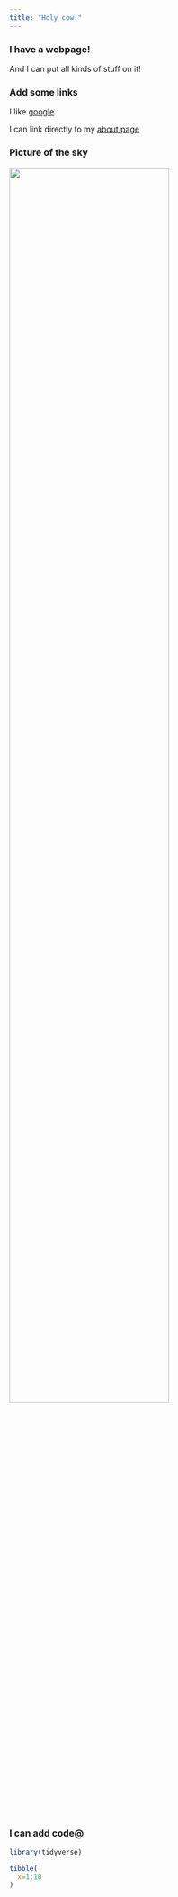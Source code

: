 ```yaml
---
title: "Holy cow!"
---
```


### I have a webpage!

And I can put all kinds of stuff on it!

### Add some links

I like [google](https://www.google.com/)

I can link directly to my [about page](about.html)

### Picture of the sky
<img src="pic.png" style="width:75%">

### I can add code@
```r
library(tidyverse)

tibble(
  x=1:10
)
```

